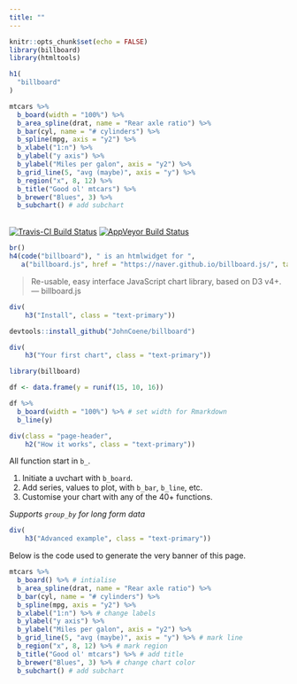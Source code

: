 ```yaml
---
title: ""
---
```


```r
knitr::opts_chunk$set(echo = FALSE)
library(billboard)
library(htmltools)
```

<main>
<div class="container">

```r
h1(
  "billboard"
)
```

```r
mtcars %>% 
  b_board(width = "100%") %>% 
  b_area_spline(drat, name = "Rear axle ratio") %>% 
  b_bar(cyl, name = "# cylinders") %>% 
  b_spline(mpg, axis = "y2") %>% 
  b_xlabel("1:n") %>% 
  b_ylabel("y axis") %>% 
  b_ylabel("Miles per galon", axis = "y2") %>% 
  b_grid_line(5, "avg (maybe)", axis = "y") %>% 
  b_region("x", 8, 12) %>% 
  b_title("Good ol' mtcars") %>% 
  b_brewer("Blues", 3) %>% 
  b_subchart() # add subchart
```

<br>
[![Travis-CI Build Status](https://travis-ci.org/JohnCoene/uvcharts.svg?branch=master)](https://travis-ci.org/JohnCoene/uvcharts)
[![AppVeyor Build Status](https://ci.appveyor.com/api/projects/status/github/JohnCoene/uvcharts?branch=master&svg=true)](https://ci.appveyor.com/project/JohnCoene/uvcharts)


```r
br()
h4(code("billboard"), " is an htmlwidget for ",
   a("billboard.js", href = "https://naver.github.io/billboard.js/", target = "_blank"))
```

> Re-usable, easy interface JavaScript chart library, based on D3 v4+. --- billboard.js

```r
div(
    h3("Install", class = "text-primary"))
```

```r
devtools::install_github("JohnCoene/billboard")
```

```r
div(
    h3("Your first chart", class = "text-primary"))
```

```r
library(billboard)

df <- data.frame(y = runif(15, 10, 16))

df %>%
  b_board(width = "100%") %>% # set width for Rmarkdown
  b_line(y)
```

```r
div(class = "page-header",
    h2("How it works", class = "text-primary"))
```

All function start in `b_`.

1. Initiate a uvchart with `b_board`.
2. Add series, values to plot, with `b_bar`, `b_line`, etc.
3. Customise your chart with any of the 40+ functions.

*Supports `group_by` for long form data*

```r
div(
    h3("Advanced example", class = "text-primary"))
```

Below is the code used to generate the very banner of this page.

```r
mtcars %>% 
  b_board() %>% # intialise
  b_area_spline(drat, name = "Rear axle ratio") %>% 
  b_bar(cyl, name = "# cylinders") %>% 
  b_spline(mpg, axis = "y2") %>% 
  b_xlabel("1:n") %>% # change labels
  b_ylabel("y axis") %>% 
  b_ylabel("Miles per galon", axis = "y2") %>% 
  b_grid_line(5, "avg (maybe)", axis = "y") %>% # mark line 
  b_region("x", 8, 12) %>% # mark region
  b_title("Good ol' mtcars") %>% # add title
  b_brewer("Blues", 3) %>% # change chart color
  b_subchart() # add subchart
```

</div>
</main>
